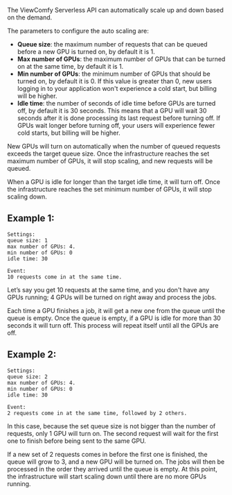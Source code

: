 The ViewComfy Serverless API can automatically scale up and down based on the demand.

The parameters to configure the auto scaling are:
- **Queue size**: the maximum number of requests that can be queued before a new GPU is turned on, by default it is 1. 
- **Max number of GPUs**: the maximum number of GPUs that can be turned on at the same time, by default it is 1.
- **Min number of GPUs**: the minimum number of GPUs that should be turned on, by default it is 0. If this value is greater than 0, new users logging in to your application won't experience a cold start, but billing will be higher.
- **Idle time**: the number of seconds of idle time before GPUs are turned off, by default it is 30 seconds. This means that a GPU will wait 30 seconds after it is done processing its last request before turning off. If GPUs wait longer before turning off, your users will experience fewer cold starts, but billing will be higher. 

New GPUs will turn on automatically when the number of queued requests exceeds the target queue size. Once the infrastructure reaches the set maximum number of GPUs, it will stop scaling, and new requests will be queued. 

When a GPU is idle for longer than the target idle time, it will turn off. Once the infrastructure reaches the set minimum number of GPUs, it will stop scaling down. 

## Example 1:
```
Settings:
queue size: 1
max number of GPUs: 4.
min number of GPUs: 0
idle time: 30

Event: 
10 requests come in at the same time.
```

Let’s say you get 10 requests at the same time, and you don't have any GPUs running; 4 GPUs will be turned on right away and process the jobs.
 
Each time a GPU finishes a job, it will get a new one from the queue until the queue is empty. Once the queue is empty, if a GPU is idle for more than 30 seconds it will turn off. This process will repeat itself until all the GPUs are off. 


## Example 2:
```
Settings:
queue size: 2
max number of GPUs: 4.
min number of GPUs: 0
idle time: 30

Event: 
2 requests come in at the same time, followed by 2 others.
```
In this case, because the set queue size is not bigger than the number of requests, only 1 GPU will turn on. The second request will wait for the first one to finish before being sent to the same GPU. 

If a new set of 2 requests comes in before the first one is finished, the queue will grow to 3, and a new GPU will be turned on. The jobs will then be processed in the order they arrived until the queue is empty. At this point, the infrastructure will start scaling down until there are no more GPUs running. 